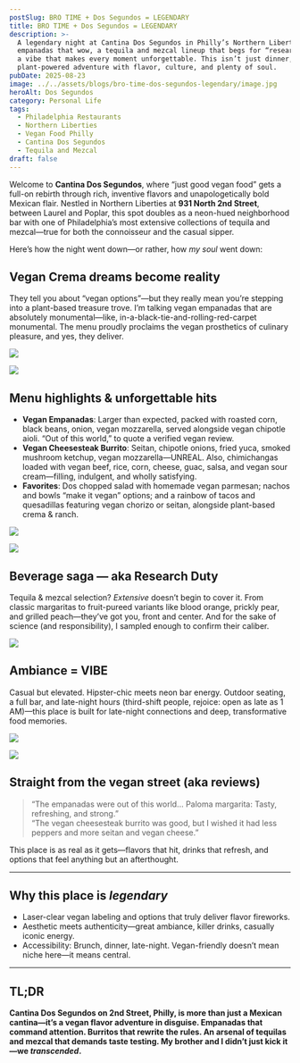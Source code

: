 ```yaml
---
postSlug: BRO TIME + Dos Segundos = LEGENDARY
title: BRO TIME + Dos Segundos = LEGENDARY
description: >-
  A legendary night at Cantina Dos Segundos in Philly’s Northern Liberties—vegan
  empanadas that wow, a tequila and mezcal lineup that begs for “research,” and
  a vibe that makes every moment unforgettable. This isn’t just dinner, it’s a
  plant-powered adventure with flavor, culture, and plenty of soul.
pubDate: 2025-08-23
image: ../../assets/blogs/bro-time-dos-segundos-legendary/image.jpg
heroAlt: Dos Segundos
category: Personal Life
tags:
  - Philadelphia Restaurants
  - Northern Liberties
  - Vegan Food Philly
  - Cantina Dos Segundos
  - Tequila and Mezcal
draft: false
---
```

Welcome to **Cantina Dos Segundos**, where “just good vegan food” gets a full-on rebirth through rich, inventive flavors and unapologetically bold Mexican flair. Nestled in Northern Liberties at **931 North 2nd Street**, between Laurel and Poplar, this spot doubles as a neon-hued neighborhood bar with one of Philadelphia’s most extensive collections of tequila and mezcal—true for both the connoisseur and the casual sipper.

Here’s how the night went down—or rather, how *my soul* went down:

## Vegan Crema dreams become reality

They tell you about “vegan options”—but they really mean you’re stepping into a plant-based treasure trove. I’m talking vegan empanadas that are absolutely monumental—like, in-a-black-tie-and-rolling-red-carpet monumental. The menu proudly proclaims the vegan prosthetics of culinary pleasure, and yes, they deliver.



![](../../assets/blogs/bro-time-dos-segundos-legendary/img-1864-4.jpg)

![](../../assets/blogs/bro-time-dos-segundos-legendary/img-1863-5.jpg)

## Menu highlights & unforgettable hits

* **Vegan Empanadas**: Larger than expected, packed with roasted corn, black beans, onion, vegan mozzarella, served alongside vegan chipotle aioli. “Out of this world,” to quote a verified vegan review.
* **Vegan Cheesesteak Burrito**: Seitan, chipotle onions, fried yuca, smoked mushroom ketchup, vegan mozzarella—UNREAL. Also, chimichangas loaded with vegan beef, rice, corn, cheese, guac, salsa, and vegan sour cream—filling, indulgent, and wholly satisfying.
* **Favorites**: Dos chopped salad with homemade vegan parmesan; nachos and bowls “make it vegan” options; and a rainbow of tacos and quesadillas featuring vegan chorizo or seitan, alongside plant-based crema & ranch.



![](../../assets/blogs/bro-time-dos-segundos-legendary/img-1861-7.jpg)

![](../../assets/blogs/bro-time-dos-segundos-legendary/img-1866-2.jpg)

## Beverage saga — aka Research Duty

Tequila & mezcal selection? *Extensive* doesn’t begin to cover it. From classic margaritas to fruit-pureed variants like blood orange, prickly pear, and grilled peach—they’ve got you, front and center. And for the sake of science (and responsibility), I sampled enough to confirm their caliber.

![](../../assets/blogs/bro-time-dos-segundos-legendary/img-1862-6.jpg)

## Ambiance = VIBE

Casual but elevated. Hipster-chic meets neon bar energy. Outdoor seating, a full bar, and late-night hours (third-shift people, rejoice: open as late as 1 AM)—this place is built for late-night connections and deep, transformative food memories.

![](../../assets/blogs/bro-time-dos-segundos-legendary/img-1865-3.jpg)

![](../../assets/blogs/bro-time-dos-segundos-legendary/img-1895-1.jpg)

## Straight from the vegan street (aka reviews)

> “The empanadas were out of this world... Paloma margarita: Tasty, refreshing, and strong.”\
> “The vegan cheesesteak burrito was good, but I wished it had less peppers and more seitan and vegan cheese.”

This place is as real as it gets—flavors that hit, drinks that refresh, and options that feel anything but an afterthought.

---

## Why this place is *legendary*

* Laser-clear vegan labeling and options that truly deliver flavor fireworks.
* Aesthetic meets authenticity—great ambiance, killer drinks, casually iconic energy.
* Accessibility: Brunch, dinner, late-night. Vegan-friendly doesn’t mean niche here—it means central.

---

## TL;DR

**Cantina Dos Segundos on 2nd Street, Philly, is more than just a Mexican cantina—it’s a vegan flavor adventure in disguise. Empanadas that command attention. Burritos that rewrite the rules. An arsenal of tequilas and mezcal that demands taste testing. My brother and I didn’t just kick it—we *transcended*.**
